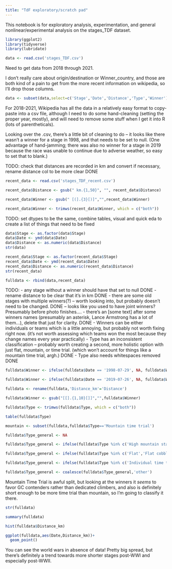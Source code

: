 ```yaml
---
title: "TdF exploratory/scratch pad"
---
```


This notebook is for exploratory analysis, experimentation, and general nonlinear/experimental analysis on the stages_TDF dataset.

```r
library(ggplot2)
library(tidyverse)
library(lubridate)
```

```r
data <- read.csv('stages_TDF.csv')
```

Need to get data from 2018 through 2021.

I don't really care about origin/destination or Winner_country, and those are both kind of a pain to get from the more recent information on wikipedia, so I'll drop those columns.

```r
data <- subset(data,select=c('Stage','Date','Distance','Type','Winner'))
```

For 2018-2021, Wikipedia has all the data in a relatively easy format to copy-paste into a csv file, although I need to do some hand-cleaning (setting the proper year, mostly), and will need to remove some stuff when I get it into R (lots of parentheticals).  

Looking over the .csv, there's a little bit of cleaning to do -- it looks like there wasn't a winner for a stage in 1998, and that needs to be set to null. (One advantage of hand-jamming; there was also no winner for a stage in 2019 because the race was unable to continue due to adverse weather, so easy to set that to blank.)

TODO: check that distances are recorded in km and convert if necessary, rename distance col to be more clear DONE

```r
recent_data <- read.csv('stages_TDF_recent.csv')
```

```r
recent_data$Distance <- gsub(" km.{1,50}", "", recent_data$Distance)

recent_data$Winner <- gsub(" [(].{3}[)]","",recent_data$Winner)

recent_data$Winner <- trimws(recent_data$Winner, which = c("both"))
```

TODO: set dtypes to be the same, combine tables, visual and quick eda to create a list of things that need to be fixed

```r
data$Stage <- as.factor(data$Stage)
data$Date <- ymd(data$Date)
data$Distance <- as.numeric(data$Distance)
str(data)
```
```r
recent_data$Stage <- as.factor(recent_data$Stage)
recent_data$Date <- ymd(recent_data$Date)
recent_data$Distance <- as.numeric(recent_data$Distance)
str(recent_data)
```

```r
fulldata <- rbind(data,recent_data)
```

TODO:
- any stage without a winner should have that set to null DONE
- rename distance to be clear that it's in km DONE
- there are some old stages with multiple winners(?) -- worth looking into, but probably doesn't need to be changed. DONE -- looks like you used to have joint winners? Presumably before photo finishes....
- there's an [some text] after some winners names (presumably an asterisk, Lance Armstrong has a lot of them...), delete that just for clarity. DONE
- Winners can be either individuals or teams which is a little annoying, but probably not worth fixing right now. (it's not worth assessing which teams won the most because they change names every year practically)
- Type has an inconsistent classification -- probably worth creating a second, more holistic option with just flat, mountain, or time trial. (which won't account for things like a mountain time trial, argh.) DONE
- Type also needs whitespaces removed DONE

```r
fulldata$Winner <- ifelse(fulldata$Date == '1998-07-29', NA, fulldata$Winner)

fulldata$Winner <- ifelse(fulldata$Date == '2019-07-26', NA, fulldata$Winner)

```

```r
fulldata <- rename(fulldata,'Distance_km'='Distance')
```

```r
fulldata$Winner <- gsub("[[].{1,10}[]]","",fulldata$Winner)
```

```r
fulldata$Type <- trimws(fulldata$Type, which = c("both"))
```

```r
table(fulldata$Type)
```

```r
mountain <- subset(fulldata,fulldata$Type=='Mountain time trial')
```


```r
fulldata$Type_general <- NA
```

```r
fulldata$Type_general <- ifelse(fulldata$Type %in% c('High mountain stage','Hilly stage','Medium mountain stage','Medium-mountain stage','Mountain stage','Mountain Stage','Stage with mountain','Stage with mountain(s)'),'mountain',fulldata$Type_general)

fulldata$Type_general <- ifelse(fulldata$Type %in% c('Flat','Flat cobblestone stage','Flat stage','Flat Stage','Plain stage','Plain stage with cobblestones'),'flat',fulldata$Type_general)

fulldata$Type_general <- ifelse(fulldata$Type %in% c('Individual time trial', 'Team time trial','Mountain time trial'),'time trial',fulldata$Type_general)

fulldata$Type_general <- coalesce(fulldata$Type_general,'other')
```

Mountain Time Trial is awful split, but looking at the winners it *seems* to favor GC contenders rather than dedicated climbers, and also is definitely short enough to be more time trial than mountain, so I'm going to classify it there.

```r
str(fulldata)
```

```r
summary(fulldata)
```

```r
hist(fulldata$Distance_km)
```

```r
ggplot(fulldata,aes(Date,Distance_km))+
  geom_point()
```

You can see the world wars in absence of data! Pretty big spread, but there's definitely a trend towards more shorter stages post-WWI and especially post-WWII.
